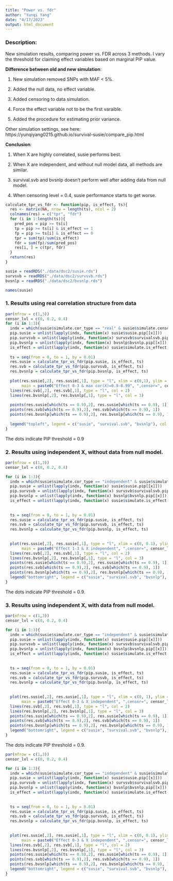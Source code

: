 ```yaml
---
title: "Power vs. fdr"
author: "Yunqi Yang"
date: "4/17/2023"
output: html_document
---
```


### Description:

New simulation results, comparing power vs. FDR across 3 methods. I vary the threshold for claiming effect variables based on marginal PIP value. 

**Difference between old and new simulation**:

1. New simulation removed SNPs with MAF < 5%. 

2. Added the null data, no effect variable. 

3. Added censoring to data simulation. 

4. Force the effect variable not to be the first varaible.

5. Added the procedure for estimating prior variance. 

Other simulation settings, see here: https://yunqiyang0215.github.io/survival-susie/compare_pip.html


**Conclusion**:

1. When X are highly correlated, susie performs best. 

2. When X are independent, and without null model data, all methods are similar. 

3. survival.svb and bvsnlp doesn't perform well after adding data from null model.

4. When censoring level = 0.4, susie performance starts to get worse. 



```r
calculate_tpr_vs_fdr <- function(pip, is_effect, ts){
  res <- matrix(NA, nrow = length(ts), ncol = 2)
  colnames(res) = c("tpr", "fdr")
  for (i in 1:length(ts)){
    pred_pos = pip >= ts[i]
    tp = pip >= ts[i] & is_effect == 1
    fp = pip >= ts[i] & is_effect == 0
    tpr = sum(tp)/sum(is_effect)
    fdr = sum(fp)/sum(pred_pos)
    res[i, ] = c(tpr, fdr)
  }
  return(res)
}

```

```r
susie = readRDS("./data/dsc2/susie.rds")
survsvb = readRDS("./data/dsc2/survsvb.rds")
bvsnlp = readRDS("./data/dsc2/bvsnlp.rds")
```

```r
names(susie)
```

### 1. Results using real correlation structure from data

```r
par(mfrow = c(1,3))
censor_lvl = c(0, 0.2, 0.4)
for (i in 1:3){
  indx = which(susie$simulate.cor_type == "real" & susie$simulate.censor_lvl == censor_lvl[i])
  pip.susie = unlist(lapply(indx, function(x) susie$susie.pip[[x]]))
  pip.survsvb = unlist(lapply(indx, function(x) survsvb$survivalsvb.pip[[x]]))
  pip.bvsnlp = unlist(lapply(indx, function(x) bvsnlp$bvsnlp.pip[[x]]))
  is_effect = unlist(lapply(indx, function(x) susie$simulate.is_effect[[x]]))
  
  ts = seq(from = 0, to = 1, by = 0.01)
  res.susie = calculate_tpr_vs_fdr(pip.susie, is_effect, ts)
  res.svb = calculate_tpr_vs_fdr(pip.survsvb, is_effect, ts)
  res.bvsnlp = calculate_tpr_vs_fdr(pip.bvsnlp, is_effect, ts)
  
  plot(res.susie[,2], res.susie[,1], type = "l", xlim = c(0,1), ylim = c(0, 1), xlab = "FDR", ylab = "Power",
       main = paste0("Effect 0-3 & max cor(X)=0.9-0.99", ",censor=", censor_lvl[i]))
  lines(res.svb[,2], res.svb[,1], type = "l", col = 2)
  lines(res.bvsnlp[,2], res.bvsnlp[,1], type = "l", col = 3)
  
  points(res.susie[which(ts == 0.9),2], res.susie[which(ts == 0.9), 1])
  points(res.svb[which(ts == 0.9),2], res.svb[which(ts == 0.9), 1])
  points(res.bvsnlp[which(ts == 0.9),2], res.bvsnlp[which(ts == 0.9), 1])
  
  legend("topleft", legend = c("susie", "survival.svb", "bvsnlp"), col = c(1,2,3), lty = 1)
}

```
The dots indicate PIP threshold = 0.9


### 2. Results using independent X, without data from null model. 

```r
par(mfrow = c(1,3))
censor_lvl = c(0, 0.2, 0.4)

for (i in 1:3){
  indx = which(susie$simulate.cor_type == "independent" & susie$simulate.censor_lvl == censor_lvl[i] & susie$simulate.num_effect != 0)
  pip.susie = unlist(lapply(indx, function(x) susie$susie.pip[[x]]))
  pip.survsvb = unlist(lapply(indx, function(x) survsvb$survivalsvb.pip[[x]]))
  pip.bvsnlp = unlist(lapply(indx, function(x) bvsnlp$bvsnlp.pip[[x]]))
  is_effect = unlist(lapply(indx, function(x) susie$simulate.is_effect[[x]]))
  
  
  ts = seq(from = 0, to = 1, by = 0.01)
  res.susie = calculate_tpr_vs_fdr(pip.susie, is_effect, ts)
  res.svb = calculate_tpr_vs_fdr(pip.survsvb, is_effect, ts)
  res.bvsnlp = calculate_tpr_vs_fdr(pip.bvsnlp, is_effect, ts)
  
  
  plot(res.susie[,2], res.susie[,1], type = "l", xlim = c(0, 0.1), ylim = c(0, 1), xlab = "FDR", ylab = "Power",
       main = paste0("Effect 1-3 & X independent", ",censor=", censor_lvl[i]))
  lines(res.svb[,2], res.svb[,1], type = "l", col = 2)
  lines(res.bvsnlp[,2], res.bvsnlp[,1], type = "l", col = 3)
  points(res.susie[which(ts == 0.9),2], res.susie[which(ts == 0.9), 1])
  points(res.svb[which(ts == 0.9),2], res.svb[which(ts == 0.9), 1])
  points(res.bvsnlp[which(ts == 0.9),2], res.bvsnlp[which(ts == 0.9), 1])
  legend("bottomright", legend = c("susie", "survival.svb", "bvsnlp"), col = c(1,2,3), lty = 1)
}

```

The dots indicate PIP threshold = 0.9.







### 3. Results using independent X, with data from null model. 

```r
par(mfrow = c(1,3))
censor_lvl = c(0, 0.2, 0.4)

for (i in 1:3){
  indx = which(susie$simulate.cor_type == "independent" & susie$simulate.censor_lvl == censor_lvl[i])
  pip.susie = unlist(lapply(indx, function(x) susie$susie.pip[[x]]))
  pip.survsvb = unlist(lapply(indx, function(x) survsvb$survivalsvb.pip[[x]]))
  pip.bvsnlp = unlist(lapply(indx, function(x) bvsnlp$bvsnlp.pip[[x]]))
  is_effect = unlist(lapply(indx, function(x) susie$simulate.is_effect[[x]]))
  
  
  ts = seq(from = 0, to = 1, by = 0.01)
  res.susie = calculate_tpr_vs_fdr(pip.susie, is_effect, ts)
  res.svb = calculate_tpr_vs_fdr(pip.survsvb, is_effect, ts)
  res.bvsnlp = calculate_tpr_vs_fdr(pip.bvsnlp, is_effect, ts)
  
  
  plot(res.susie[,2], res.susie[,1], type = "l", xlim = c(0, 1), ylim = c(0, 1), xlab = "FDR", ylab = "Power",
       main = paste0("Effect 0-3 & X independent", ",censor=", censor_lvl[i]))
  lines(res.svb[,2], res.svb[,1], type = "l", col = 2)
  lines(res.bvsnlp[,2], res.bvsnlp[,1], type = "l", col = 3)
  points(res.susie[which(ts == 0.9),2], res.susie[which(ts == 0.9), 1])
  points(res.svb[which(ts == 0.9),2], res.svb[which(ts == 0.9), 1])
  points(res.bvsnlp[which(ts == 0.9),2], res.bvsnlp[which(ts == 0.9), 1])
  legend("bottomright", legend = c("susie", "survival.svb", "bvsnlp"), col = c(1,2,3), lty = 1)
}

```

The dots indicate PIP threshold = 0.9.


```r
par(mfrow = c(1,3))
censor_lvl = c(0, 0.2, 0.4)

for (i in 1:3){
  indx = which(susie$simulate.cor_type == "independent" & susie$simulate.censor_lvl == censor_lvl[i])
  pip.susie = unlist(lapply(indx, function(x) susie$susie.pip[[x]]))
  pip.survsvb = unlist(lapply(indx, function(x) survsvb$survivalsvb.pip[[x]]))
  pip.bvsnlp = unlist(lapply(indx, function(x) bvsnlp$bvsnlp.pip[[x]]))
  is_effect = unlist(lapply(indx, function(x) susie$simulate.is_effect[[x]]))
  
  
  ts = seq(from = 0, to = 1, by = 0.01)
  res.susie = calculate_tpr_vs_fdr(pip.susie, is_effect, ts)
  res.svb = calculate_tpr_vs_fdr(pip.survsvb, is_effect, ts)
  res.bvsnlp = calculate_tpr_vs_fdr(pip.bvsnlp, is_effect, ts)
  
  
  plot(res.susie[,2], res.susie[,1], type = "l", xlim = c(0, 0.1), ylim = c(0, 1), xlab = "FDR", ylab = "Power",
       main = paste0("Effect 0-3 & X independent", ",censor=", censor_lvl[i]))
  lines(res.svb[,2], res.svb[,1], type = "l", col = 2)
  lines(res.bvsnlp[,2], res.bvsnlp[,1], type = "l", col = 3)
  points(res.susie[which(ts == 0.9),2], res.susie[which(ts == 0.9), 1])
  points(res.svb[which(ts == 0.9),2], res.svb[which(ts == 0.9), 1])
  points(res.bvsnlp[which(ts == 0.9),2], res.bvsnlp[which(ts == 0.9), 1])
  legend("bottomright", legend = c("susie", "survival.svb", "bvsnlp"), col = c(1,2,3), lty = 1)
}

```

